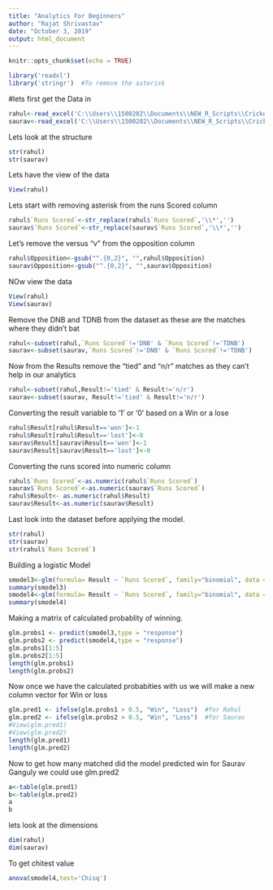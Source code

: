 ```yaml
---
title: "Analytics For Beginners"
author: "Rajat Shrivastav"
date: "October 3, 2019"
output: html_document
---
```


```r
knitr::opts_chunk$set(echo = TRUE)
```

```r
library('readxl')
library('stringr')  #To remove the asterisk
```


#lets first get the Data in
```r
rahul<-read_excel('C:\\Users\\1500202\\Documents\\NEW_R_Scripts\\Cricket_Data-2.xlsx',sheet="Rahul")
saurav<-read_excel('C:\\Users\\1500202\\Documents\\NEW_R_Scripts\\Cricket_Data-2.xlsx',sheet="Saurav")
```

Lets look at the structure
```r
str(rahul)
str(saurav)
```

Lets have the view of the data
```r
View(rahul)
```

Lets start with removing asterisk from the runs Scored column
```r
rahul$`Runs Scored`<-str_replace(rahul$`Runs Scored`,'\\*','')
saurav$`Runs Scored`<-str_replace(saurav$`Runs Scored`,'\\*','')
```

Let's remove the versus "v " from the opposition column
```r
rahul$Opposition<-gsub("^.{0,2}", "",rahul$Opposition)
saurav$Opposition<-gsub("^.{0,2}", "",saurav$Opposition)
```

NOw view the data
```r
View(rahul)
View(saurav)
```

Remove the DNB and TDNB from the dataset as these are the matches where they didn't bat

```r
rahul<-subset(rahul,`Runs Scored`!='DNB' & `Runs Scored`!='TDNB')
saurav<-subset(saurav,`Runs Scored`!='DNB' & `Runs Scored`!='TDNB')
```

Now from the Results remove the "tied" and "n/r" matches as they can't help in our analytics

```r
rahul<-subset(rahul,Result!='tied' & Result!='n/r')
saurav<-subset(saurav, Result!='tied' & Result!='n/r')
```

Converting the result variable to '1' or '0' based on a Win or a lose
```r
rahul$Result[rahul$Result=='won']<-1
rahul$Result[rahul$Result=='lost']<-0
saurav$Result[saurav$Result=='won']<-1
saurav$Result[saurav$Result=='lost']<-0
```

Converting the runs scored into numeric column 
```r
rahul$`Runs Scored`<-as.numeric(rahul$`Runs Scored`)
saurav$`Runs Scored`<-as.numeric(saurav$`Runs Scored`)
rahul$Result<- as.numeric(rahul$Result)
saurav$Result<-as.numeric(saurav$Result)
```




Last look into the dataset before applying the model.
```r
str(rahul)
str(saurav)
str(rahul$`Runs Scored`)
```



Building a logistic Model
```r
smodel3<-glm(formula= Result ~ `Runs Scored`, family="binomial", data = rahul)
summary(smodel3)
smodel4<-glm(formula= Result ~ `Runs Scored`, family="binomial", data = saurav)
summary(smodel4)
```

Making a matrix of calculated probablity of winning.
```r
glm.probs1 <- predict(smodel3,type = "response")
glm.probs2 <- predict(smodel4,type = "response")
glm.probs1[1:5]
glm.probs2[1:5]
length(glm.probs1)
length(glm.probs2)
```
 
Now once we have the calculated probabities with us we will make a new column vector for Win or loss

```r
glm.pred1 <- ifelse(glm.probs1 > 0.5, "Win", "Loss")  #for Rahul
glm.pred2 <- ifelse(glm.probs2 > 0.5, "Win", "Loss")  #for Saurav
#View(glm.pred1)
#View(glm.pred2)
length(glm.pred1)
length(glm.pred2)
```

Now to get how many matched did the model predicted win for Saurav Ganguly we could use glm.pred2
```r
a<-table(glm.pred1)
b<-table(glm.pred2)
a
b
```

lets look at the dimensions
```r
dim(rahul)
dim(saurav)
```

To get chitest value
```r
anova(smodel4,test='Chisq')
```
































